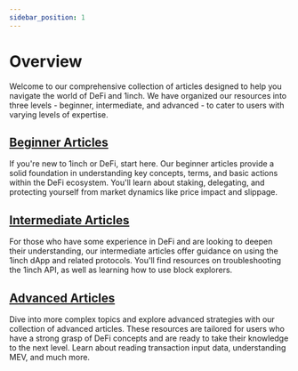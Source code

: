 ```yaml
---
sidebar_position: 1
---
```


# Overview

Welcome to our comprehensive collection of articles designed to help you navigate the world of DeFi and 1inch. We have organized our resources into three levels - beginner, intermediate, and advanced - to cater to users with varying levels of expertise.

## [Beginner Articles](./beginner/Beginner)

If you're new to 1inch or DeFi, start here. Our beginner articles provide a solid foundation in understanding key concepts, terms, and basic actions within the DeFi ecosystem. You'll learn about staking, delegating, and protecting yourself from market dynamics like price impact and slippage.

## [Intermediate Articles](./intermediate/Intermediate)

For those who have some experience in DeFi and are looking to deepen their understanding, our intermediate articles offer guidance on using the 1inch dApp and related protocols. You'll find resources on troubleshooting the 1inch API, as well as learning how to use block explorers.

## [Advanced Articles](./advanced/Advanced)

Dive into more complex topics and explore advanced strategies with our collection of advanced articles. These resources are tailored for users who have a strong grasp of DeFi concepts and are ready to take their knowledge to the next level. Learn about reading transaction input data, understanding MEV, and much more.
